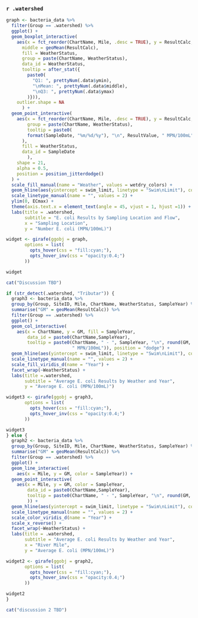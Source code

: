 ### `r .watershed`

```r
graph <- bacteria_data %>%
  filter(Group == .watershed) %>%
  ggplot() +
  geom_boxplot_interactive(
    aes(x = fct_reorder(ChartName, Mile, .desc = TRUE), y = ResultCalc,
      middle = geoMean(ResultCalc),
      fill = WeatherStatus,
      group = paste(ChartName, WeatherStatus),
      data_id = WeatherStatus,
      tooltip = after_stat({
        paste0(
          "Q1: ", prettyNum(.data$ymin),
          "\nMean: ", prettyNum(.data$middle),
          "\nQ3: ", prettyNum(.data$ymax)
        )})),
    outlier.shape = NA
      ) +
  geom_point_interactive(
    aes(x = fct_reorder(ChartName, Mile, .desc = TRUE), y = ResultCalc,
        group = paste(ChartName, WeatherStatus),
        tooltip = paste0(
        format(SampleDate, "%m/%d/%y"), "\n", ResultValue, " MPN/100mL"
      ),
      fill = WeatherStatus,
      data_id = SampleDate
        ),
    shape = 21,
    alpha = 0.5,
    position = position_jitterdodge()
  ) +
  scale_fill_manual(name = "Weather", values = wetdry_colors) +
  geom_hline(aes(yintercept = swim_limit, linetype = "Swim\nLimit"), color = standardcolor) +
  scale_linetype_manual(name = "", values = 2) +
  ylim(0, ECmax) +
  theme(axis.text.x = element_text(angle = 45, vjust = 1, hjust =1)) +
  labs(title = .watershed,
       subtitle = "E. coli Results by Sampling Location and Flow",
       x = "Sampling Location",
       y = "Number E. coli (MPN/100mL)")

widget <- girafe(ggobj = graph, 
       options = list(
         opts_hover(css = "fill:cyan;"),
         opts_hover_inv(css = "opacity:0.4;")
       ))

widget

cat("Discussion TBD")

if (str_detect(.watershed, "Tributar")) {
  graph3 <- bacteria_data %>%
  group_by(Group, SiteID, Mile, ChartName, WeatherStatus, SampleYear) %>%
  summarise("GM" = geoMean(ResultCalc)) %>%
  filter(Group == .watershed) %>%
  ggplot() +
  geom_col_interactive(
    aes(x = ChartName, y = GM, fill = SampleYear,
        data_id = paste0(ChartName,SampleYear),
        tooltip = paste0(ChartName, " - ", SampleYear, "\n", round(GM, digits = 2),
                         " MPN/100mL")), position = "dodge") +
  geom_hline(aes(yintercept = swim_limit, linetype = "Swim\nLimit"), color = standardcolor) +
  scale_linetype_manual(name = "", values = 2) +
  scale_fill_viridis_d(name = "Year") +
  facet_wrap(~WeatherStatus) +
  labs(title =.watershed,
       subtitle = "Average E. coli Results by Weather and Year",
       y = "Average E. coli (MPN/100mL)")

widget3 <- girafe(ggobj = graph3, 
       options = list(
         opts_hover(css = "fill:cyan;"),
         opts_hover_inv(css = "opacity:0.4;")
       ))

widget3
} else {
  graph2 <- bacteria_data %>%
  group_by(Group, SiteID, Mile, ChartName, WeatherStatus, SampleYear) %>%
  summarise("GM" = geoMean(ResultCalc)) %>%
  filter(Group == .watershed) %>%
  ggplot() +
  geom_line_interactive(
    aes(x = Mile, y = GM, color = SampleYear)) +
  geom_point_interactive(
    aes(x = Mile, y = GM, color = SampleYear,
        data_id = paste0(ChartName,SampleYear),
        tooltip = paste0(ChartName, " - ", SampleYear, "\n", round(GM, digits = 2), " MPN/100mL")
        )) +
  geom_hline(aes(yintercept = swim_limit, linetype = "Swim\nLimit"), color = standardcolor) +
  scale_linetype_manual(name = "", values = 2) +
  scale_color_viridis_d(name = "Year") +
  scale_x_reverse() +
  facet_wrap(~WeatherStatus) +
  labs(title = .watershed,
       subtitle = "Average E. coli Results by Weather and Year",
       x = "River Mile",
       y = "Average E. coli (MPN/100mL)")

widget2 <- girafe(ggobj = graph2, 
       options = list(
         opts_hover(css = "fill:cyan;"),
         opts_hover_inv(css = "opacity:0.4;")
       ))

widget2
}

cat("discussion 2 TBD")

```